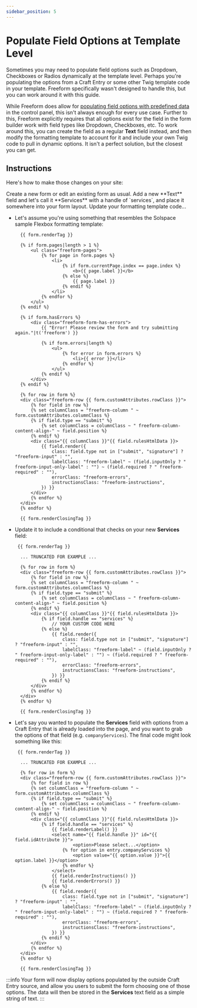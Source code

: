 ```yaml
---
sidebar_position: 5
---
```



# Populate Field Options at Template Level

Sometimes you may need to populate field options such as Dropdown, Checkboxes or Radios dynamically at the template level. Perhaps you're populating the options from a Craft Entry or some other Twig template code in your template. Freeform specifically wasn't designed to handle this, but you can work around it with this guide.

While Freeform does allow for [populating field options with predefined data](../../forms/fields.mdx#populating-fields-with-elements--predefined-options) in the control panel, this isn't always enough for every use case. Further to this, Freeform explicitly requires that all options exist for the field in the form builder work with field types like Dropdown, Checkboxes, etc. To work around this, you can create the field as a regular **Text** field instead, and then modify the formatting template to account for it and include your own Twig code to pull in dynamic options. It isn't a perfect solution, but the closest you can get.

## Instructions

Here's how to make those changes on your site:

<VerticalStepWrapper>
<StepMarkdown>
Create a new form or edit an existing form as usual. Add a new **Text** field and let's call it **Services** with a handle of `services`, and place it somewhere into your form layout.

</StepMarkdown>
<StepMarkdown>
Update your formatting template code...

- Let's assume you're using something that resembles the Solspace sample Flexbox formatting template:

  ```twig showLineNumbers
    {{ form.renderTag }}

    {% if form.pages|length > 1 %}
        <ul class="freeform-pages">
            {% for page in form.pages %}
                <li>
                    {% if form.currentPage.index == page.index %}
                        <b>{{ page.label }}</b>
                    {% else %}
                        {{ page.label }}
                    {% endif %}
                </li>
            {% endfor %}
        </ul>
    {% endif %}

    {% if form.hasErrors %}
        <div class="freeform-form-has-errors">
            {{ "Error! Please review the form and try submitting again."|t('freeform') }}

            {% if form.errors|length %}
                <ul>
                    {% for error in form.errors %}
                        <li>{{ error }}</li>
                    {% endfor %}
                </ul>
            {% endif %}
        </div>
    {% endif %}

    {% for row in form %}
    <div class="freeform-row {{ form.customAttributes.rowClass }}">
        {% for field in row %}
        {% set columnClass = "freeform-column " ~ form.customAttributes.columnClass %}
        {% if field.type == "submit" %}
            {% set columnClass = columnClass ~ " freeform-column-content-align-" ~ field.position %}
        {% endif %}
        <div class="{{ columnClass }}"{{ field.rulesHtmlData }}>
            {{ field.render({
                class: field.type not in ["submit", "signature"] ? "freeform-input" : "",
                labelClass: "freeform-label" ~ (field.inputOnly ? " freeform-input-only-label" : "") ~ (field.required ? " freeform-required" : ""),
                errorClass: "freeform-errors",
                instructionsClass: "freeform-instructions",
            }) }}
        </div>
        {% endfor %}
    </div>
    {% endfor %}

    {{ form.renderClosingTag }}
  ```

- Update it to include a conditional that checks on your new **Services** field:

  ```twig showLineNumbers {7-9,11}
   {{ form.renderTag }}

    ... TRUNCATED FOR EXAMPLE ...

    {% for row in form %}
    <div class="freeform-row {{ form.customAttributes.rowClass }}">
        {% for field in row %}
        {% set columnClass = "freeform-column " ~ form.customAttributes.columnClass %}
        {% if field.type == "submit" %}
            {% set columnClass = columnClass ~ " freeform-column-content-align-" ~ field.position %}
        {% endif %}
        <div class="{{ columnClass }}"{{ field.rulesHtmlData }}>
            {% if field.handle == "services" %}
                // YOUR CUSTOM CODE HERE
            {% else %}
                {{ field.render({
                    class: field.type not in ["submit", "signature"] ? "freeform-input" : "",
                    labelClass: "freeform-label" ~ (field.inputOnly ? " freeform-input-only-label" : "") ~ (field.required ? " freeform-required" : ""),
                    errorClass: "freeform-errors",
                    instructionsClass: "freeform-instructions",
                }) }}
            {% endif %}
        </div>
        {% endfor %}
    </div>
    {% endfor %}

    {{ form.renderClosingTag }}
  ```

- Let's say you wanted to populate the **Services** field with options from a Craft Entry that is already loaded into the page, and you want to grab the options of that field (e.g. `companyServices`). The final code might look something like this:

  ```twig showLineNumbers {7-17,19}
   {{ form.renderTag }}

    ... TRUNCATED FOR EXAMPLE ...

    {% for row in form %}
    <div class="freeform-row {{ form.customAttributes.rowClass }}">
        {% for field in row %}
        {% set columnClass = "freeform-column " ~ form.customAttributes.columnClass %}
        {% if field.type == "submit" %}
            {% set columnClass = columnClass ~ " freeform-column-content-align-" ~ field.position %}
        {% endif %}
        <div class="{{ columnClass }}"{{ field.rulesHtmlData }}>
            {% if field.handle == "services" %}
                {{ field.renderLabel() }}
                <select name="{{ field.handle }}" id="{{ field.idAttribute }}">
                        <option>Please select...</option>
                    {% for option in entry.companyServices %}
                        <option value="{{ option.value }}">{{ option.label }}</option>
                    {% endfor %}
                </select>
                {{ field.renderInstructions() }}
                {{ field.renderErrors() }}
            {% else %}
                {{ field.render({
                    class: field.type not in ["submit", "signature"] ? "freeform-input" : "",
                    labelClass: "freeform-label" ~ (field.inputOnly ? " freeform-input-only-label" : "") ~ (field.required ? " freeform-required" : ""),
                    errorClass: "freeform-errors",
                    instructionsClass: "freeform-instructions",
                }) }}
            {% endif %}
        </div>
        {% endfor %}
    </div>
    {% endfor %}

    {{ form.renderClosingTag }}
  ```

</StepMarkdown>
</VerticalStepWrapper>

:::info
Your form will now display options populated by the outside Craft Entry source, and allow you users to submit the form choosing one of those options. The data will then be stored in the **Services** text field as a simple string of text.
:::
